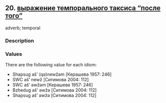 ## 20. <a href =  'https://agricolamz.github.io/The_Circassian_Isoglosses_Database/20.html'>выражение темпорального таксиса "после того"</a>
adverb; temporal

### Description



### Values
There are the following value for each idiom:

* Shapsug  aš' (qə)newžəm [Керашева 1957: 246] 
* SWC  aš' newž [Ситимова 2004: 112] 
* SWC  aš' əwžəm [Керашева 1957: 246] 
* Bzhedug  aš' əwžə [Ситимова 2004: 112] 
* Shapsug  aš' əwžə [Ситимова 2004: 112] 


